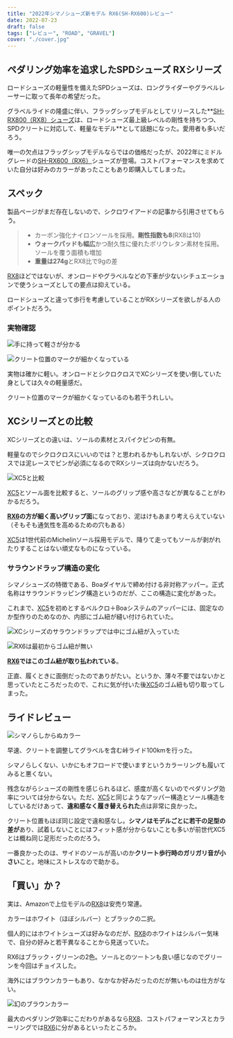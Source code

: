 ```yaml
---
title: "2022年シマノシューズ新モデル RX6(SH-RX600)レビュー"
date: 2022-07-23
draft: false
tags: ["レビュー", "ROAD", "GRAVEL"]
cover: "./cover.jpg"
---
```


## ペダリング効率を追求したSPDシューズ RXシリーズ

ロードシューズの軽量性を備えたSPDシューズは、ロングライダーやグラベルレーサーに取って長年の希望だった。

グラベルライドの隆盛に伴い、フラッグシップモデルとしてリリースした**[SH-RX800（RX8）シューズ](https://amzn.to/3BbdH8x)は、ロードシューズ最上級レベルの剛性を持ちつつ、SPDクリートに対応して、軽量なモデル**として話題になった。愛用者も多いだろう。

唯一の欠点はフラッグシップモデルならではの価格だったが、2022年にミドルグレードの[SH-RX600（RX6）](https://ck.jp.ap.valuecommerce.com/servlet/referral?sid=3171302&pid=887657037&vc_url=https%3A%2F%2Fpaypaymall.yahoo.co.jp%2Fstore%2Fkt-gigaweb%2Fitem%2F299-smn-sh-rx600%2F)シューズが登場。コストパフォーマンスを求めていた自分は好みのカラーがあったこともあり即購入してしまった。

<LinkBox url="https://paypaymall.yahoo.co.jp/store/kt-gigaweb/item/299-smn-sh-rx600/" />

## スペック

<LinkBox url="https://www.cyclowired.jp/news/node/372229" />

製品ページがまだ存在しないので、シクロワイアードの記事から引用させてもらう。

> - カーボン強化ナイロンソールを採用。**剛性指数も8**(RX8は10)
> - **ウォークパッドも幅広**かつ耐久性に優れたポリウレタン素材を採用。ソールを覆う面積も増加
> - **重量は274g**とRX8比で9gの差

[RX8](https://amzn.to/3BbdH8x)ほどではないが、オンロードやグラベルなどの下車が少ないシチュエーションで使うシューズとしての要点は抑えている。

ロードシューズと違って歩行を考慮していることがRXシリーズを欲しがる人のポイントだろう。

### 実物確認

![手に持って軽さが分かる](./soal.jpg)

![クリート位置のマークが細かくなっている](./mark.jpg)

実物は確かに軽い。オンロードとシクロクロスでXCシリーズを使い倒していた身としては久々の軽量感だ。

クリート位置のマークが細かくなっているのも若干うれしい。

## XCシリーズとの比較

XCシリーズとの違いは、ソールの素材とスパイクピンの有無。

軽量なのでシクロクロスにいいのでは？と思われるかもしれないが、シクロクロスでは泥レースでピンが必須になるのでRXシリーズは向かないだろう。

![XC5と比較](./compare_soal.jpg)

[XC5](https://amzn.to/3omr7Hl)とソール面を比較すると、ソールのグリップ感や高さなどが異なることがわかるだろう。

**[RX6](https://ck.jp.ap.valuecommerce.com/servlet/referral?sid=3171302&pid=887657037&vc_url=https%3A%2F%2Fpaypaymall.yahoo.co.jp%2Fstore%2Fkt-gigaweb%2Fitem%2F299-smn-sh-rx600%2F)の方が細く高いグリップ面**になっており、泥はけもあまり考えらえていない（そもそも通気性を高めるための穴もある）

[XC5](https://amzn.to/3omr7Hl)は1世代前のMichelinソール採用モデルで、降りて走ってもソールが剥がれたりすることはない頑丈なものになっている。

### サラウンドラップ構造の変化

シマノシューズの特徴である、Boaダイヤルで締め付ける非対称アッパー。正式名称はサラウンドラッピング構造というのだが、ここの構造に変化があった。

これまで、[XC5](https://amzn.to/3omr7Hl)を初めとするベルクロ＋Boaシステムのアッパーには、固定なのか型作りのためなのか、内部にゴム紐が縫い付けられていた。

![XCシリーズのサラウンドラップでは中にゴム紐が入っていた](./compare2.jpg)

![RX6は最初からゴム紐が無い](./compare1.jpg)

**[RX6](https://ck.jp.ap.valuecommerce.com/servlet/referral?sid=3171302&pid=887657037&vc_url=https%3A%2F%2Fpaypaymall.yahoo.co.jp%2Fstore%2Fkt-gigaweb%2Fitem%2F299-smn-sh-rx600%2F)ではこのゴム紐が取り払われている**。

正直、履くときに面倒だったのでありがたい。というか、薄々不要ではないかと思っていたところだったので、これに気が付いた後[XC5](https://amzn.to/3omr7Hl)のゴム紐も切り取ってしまった。

## ライドレビュー

![シマノらしからぬカラー](./ride.jpg)

早速、クリートを調整してグラベルを含む峠ライド100kmを行った。

シマノらしくない、いかにもオフロードで使いますというカラーリングも履いてみると悪くない。

残念ながらシューズの剛性を感じられるほど、感度が高くないのでペダリング効率については分からない。ただ、[XC5](https://amzn.to/3omr7Hl)と同じようなアッパー構造とソール構造をしているだけあって、**違和感なく履き替えられた**点は非常に良かった。

クリート位置もほぼ同じ設定で違和感なし。**シマノはモデルごとに若干の足型の差が**あり、試着しないことにはフィット感が分からないことも多いが前世代XC5とは概ね同じ足形だったのだろう。

一番良かったのは、サイドのソールが高いのか**クリート歩行時のガリガリ音が小さい**こと。地味にストレスなので助かる。

## 「買い」か？

実は、Amazonで上位モデルの[RX8](https://amzn.to/3BbdH8x)は安売り常連。

<LinkBox url="https://www.amazon.co.jp/dp/B07XXDMWVG/" isAmazonLink />

カラーはホワイト（ほぼシルバー）とブラックの二択。

個人的にはホワイトシューズは好みなのだが、[RX8](https://amzn.to/3BbdH8x)のホワイトはシルバー気味で、自分の好みと若干異なることから見送っていた。

RX6はブラック・グリーンの2色。ソールとのツートンも良い感じなのでグリーンを今回はチョイスした。

海外にはブラウンカラーもあり、なかなか好みだったのだが無いものは仕方がない。

![幻のブラウンカラー](./brown.jpg)

最大のペダリング効率にこだわりがあるなら[RX8](https://amzn.to/3BbdH8x)、コストパフォーマンスとカラーリングでは[RX6](https://ck.jp.ap.valuecommerce.com/servlet/referral?sid=3171302&pid=887657037&vc_url=https%3A%2F%2Fpaypaymall.yahoo.co.jp%2Fstore%2Fkt-gigaweb%2Fitem%2F299-smn-sh-rx600%2F)に分があるといったところか。

<LinkBox url="https://paypaymall.yahoo.co.jp/store/kt-gigaweb/item/299-smn-sh-rx600/" />
